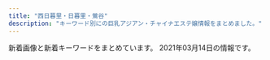 ```yaml
---
title: "西日暮里・日暮里・鶯谷"
description: "キーワード別にの巨乳アジアン・チャイナエステ嬢情報をまとめました。"
---
```


新着画像と新着キーワードをまとめています。
2021年03月14日の情報です。

<DmmAffiliateIns />
<KeywordTable
  shops={
    [
    {
        "station": "JR\u65e5\u66ae\u91cc\u99c5\u5357\u53e3",
        "name": "\u30bd\u30d5\u30a3\u30a2",
        "img_links": [
            "https://www.sofia-est.com/img/material/page7_subt1.png",
            "https://www.sofia-est.com/img/material/photo8.jpg",
            "https://www.sofia-est.com/img/girl/list/s94_list.jpg",
            "https://www.sofia-est.com/img/girl/list/s55_list.jpg",
            "https://www.sofia-est.com/img/girl/thumb/s81_5.jpg",
            "https://www.sofia-est.com/img/girl/thumb/s55_1.jpg",
            "https://www.sofia-est.com/img/girl/list/s100_list.jpg",
            "https://www.sofia-est.com/img/material/movie20141210.jpg",
            "https://www.sofia-est.com/img/girl/list/s89_list.jpg",
            "https://www.sofia-est.com/img/material/page6_subt2.png",
            "https://www.sofia-est.com/img/material/coursepoint_rev2.png",
            "https://www.sofia-est.com/img/material/page6_subt3.png",
            "https://www.sofia-est.com/img/material/page2_subt1.png",
            "https://www.sofia-est.com/img/girl/thumb/s111_1.jpg",
            "https://www.sofia-est.com/img/girl/thumb/s99_1.jpg",
            "https://www.sofia-est.com/img/material/mobileqr.png",
            "https://www.sofia-est.com/img/material/gm2_rollout.png",
            "https://www.sofia-est.com/img/girl/thumb/s89_2.jpg",
            "https://www.sofia-est.com/img/girl/pickup/pickup20191220093702.jpg",
            "https://www.sofia-est.com/img/girl/main/s57_1.jpg",
            "https://www.sofia-est.com/img/material/mob_m3_rev1.jpg",
            "https://www.sofia-est.com/img/girl/thumb/s81_4.jpg",
            "https://www.sofia-est.com/img/material/photo4.jpg",
            "https://www.sofia-est.com/img/girl/thumb/s99_2.jpg",
            "https://www.sofia-est.com/img/material/page8_subt2.png",
            "https://www.sofia-est.com/img/girl/list/s99_list.jpg",
            "https://www.sofia-est.com/img/girl/thumb/s92_2.jpg",
            "https://www.sofia-est.com/img/girl/pickup/pickup20190509222453.jpg",
            "https://www.sofia-est.com/img/material/movie_right_yaji.png",
            "https://www.sofia-est.com/img/girl/thumb/s85_3.jpg",
            "https://www.sofia-est.com/img/material/page5_subt1.png",
            "https://www.sofia-est.com/img/girl/thumb/s84_2.jpg",
            "https://www.sofia-est.com/img/material/courseoption_rev1.png",
            "https://www.sofia-est.com/img/material/photo5.jpg",
            "https://www.sofia-est.com/img/material/photo7.jpg",
            "https://www.sofia-est.com/img/girl/thumb/s84_1.jpg",
            "https://www.sofia-est.com/img/girl/thumb/s56_2.jpg",
            "https://www.sofia-est.com/img/material/top_newface.png",
            "https://www.sofia-est.com/img/material/top_kodawari.png",
            "https://www.sofia-est.com/img/girl/main/s85_1.jpg",
            "https://www.sofia-est.com/img/material/course_tanta2.png",
            "https://www.sofia-est.com/img/material/page3_1_subt1.png",
            "https://www.sofia-est.com/img/girl/main/s84_1.jpg",
            "https://www.sofia-est.com/img/material/top_camp.png",
            "https://www.sofia-est.com/img/girl/thumb/s57_1.jpg",
            "https://www.sofia-est.com/img/material/sd_rt_btn.png",
            "https://www.sofia-est.com/img/girl/list/s97_list.jpg",
            "https://www.sofia-est.com/img/girl/main/s99_1.jpg",
            "https://www.sofia-est.com/img/girl/main/s56_1.jpg",
            "https://www.sofia-est.com/img/girl/list/s57_list.jpg",
            "https://www.sofia-est.com/img/material/course_tanta1.png",
            "https://www.sofia-est.com/img/top/topslide20141211.jpg",
            "https://www.sofia-est.com/img/material/mob_m2_rev1.jpg",
            "https://www.sofia-est.com/img/girl/list/s84_list.jpg",
            "https://www.sofia-est.com/img/material/photobig.jpg",
            "https://www.sofia-est.com/img/girl/list/s92_list.jpg",
            "https://www.sofia-est.com/img/girl/thumb/s85_1.jpg",
            "https://www.sofia-est.com/img/material/yakusoku.png",
            "https://www.sofia-est.com/img/material/top_kodawariimg1.jpg",
            "https://www.sofia-est.com/img/material/gm3_rollout.png",
            "https://www.sofia-est.com/img/girl/thumb/s89_1.jpg",
            "https://www.sofia-est.com/img/material/photo2.jpg",
            "https://www.sofia-est.com/img/girl/main/s108_1.jpg",
            "https://www.sofia-est.com/img/material/top_twitter.png",
            "https://www.sofia-est.com/img/girl/thumb/s100_1.jpg",
            "https://www.sofia-est.com/img/girl/thumb/s94_1.jpg",
            "https://www.sofia-est.com/img/material/page4_subt1.png",
            "https://www.sofia-est.com/img/material/top_pickup.png",
            "https://www.sofia-est.com/img/material/mob_m4.jpg",
            "https://www.sofia-est.com/img/material/phototxt.jpg",
            "https://www.sofia-est.com/img/girl/main/s94_1.jpg",
            "https://www.sofia-est.com/img/top/topslide20141210.jpg",
            "https://www.sofia-est.com/img/material/mob_m5.jpg",
            "https://www.sofia-est.com/img/banner/koko_120x60.png",
            "https://www.sofia-est.com/img/material/hosi5.png",
            "https://www.sofia-est.com/img/girl/main/s89_1.jpg",
            "https://www.sofia-est.com/img/material/page8_subt1.png",
            "https://www.sofia-est.com/img/girl/thumb/s97_1.jpg",
            "https://www.sofia-est.com/img/girl/thumb/s85_2.jpg",
            "https://www.sofia-est.com/img/material/page3_1_subt2.png",
            "https://www.sofia-est.com/img/girl/main/s81_1.jpg",
            "https://www.sofia-est.com/img/material/doublecourse_rev1.png",
            "https://www.sofia-est.com/img/what/coupon202009.png",
            "https://www.sofia-est.com/img/girl/thumb/s94_2.jpg",
            "https://www.sofia-est.com/img/girl/thumb/s92_1.jpg",
            "https://www.sofia-est.com/img/material/gm1_rollout.png",
            "https://www.sofia-est.com/img/material/movieicon.png",
            "https://www.sofia-est.com/img/material/mob_m1_rev1.jpg",
            "https://www.sofia-est.com/img/material/top_news.png",
            "https://www.sofia-est.com/img/girl/list/s56_list.jpg",
            "https://www.sofia-est.com/img/girl/main/s92_1.jpg",
            "https://www.sofia-est.com/img/girl/mobilepickup/mobilepickup20200302124127.jpg",
            "https://www.sofia-est.com/img/girl/thumb/s81_1.jpg",
            "https://www.sofia-est.com/img/material/top_about.png",
            "https://www.sofia-est.com/img/material/photo3.jpg",
            "https://www.sofia-est.com/img/girl/list/s85_list.jpg",
            "https://www.sofia-est.com/img/material/page3_subt1.png",
            "https://www.sofia-est.com/img/material/photo1.jpg",
            "https://www.sofia-est.com/img/girl/thumb/s97_2.jpg",
            "https://www.sofia-est.com/img/material/gm5_rollout.png",
            "https://www.sofia-est.com/img/girl/thumb/s108_1.jpg",
            "https://www.sofia-est.com/img/material/gm4_rollout.png",
            "https://www.sofia-est.com/img/girl/main/s111_1.jpg",
            "https://www.sofia-est.com/img/material/noimg_b.jpg",
            "https://www.sofia-est.com/img/girl/list/s111_list.jpg",
            "https://www.sofia-est.com/img/material/pagetop_rollout.png",
            "https://www.sofia-est.com/img/material/top_movie.png",
            "https://www.sofia-est.com/img/material/movie_left_yaji.png",
            "https://www.sofia-est.com/img/girl/list/s108_list.jpg",
            "https://www.sofia-est.com/img/girl/main/s97_1.jpg",
            "https://www.sofia-est.com/img/material/page6_subt1.png",
            "https://www.sofia-est.com/img/material/top_infomation.png",
            "https://www.sofia-est.com/img/girl/pickup/pickup20200111122329.jpg",
            "https://www.sofia-est.com/img/material/mob_youtube.png",
            "https://www.sofia-est.com/img/material/iph.png",
            "https://www.sofia-est.com/img/girl/list/s81_list.jpg",
            "https://www.sofia-est.com/img/girl/pickup/pickup20191220093623.jpg",
            "https://www.sofia-est.com/img/material/page5_subt2.png",
            "https://www.sofia-est.com/img/girl/thumb/s81_3.jpg",
            "https://www.sofia-est.com/img/top/topslide20150918.jpg",
            "https://www.sofia-est.com/img/material/gm6_rollout.png",
            "https://www.sofia-est.com/img/material/page4_subt2.png",
            "https://www.sofia-est.com/img/material/noimg_m.jpg",
            "https://www.sofia-est.com/img/girl/thumb/s56_1.jpg",
            "https://www.sofia-est.com/img/girl/thumb/s81_2.jpg",
            "https://www.sofia-est.com/img/material/noimg_thumb.jpg",
            "https://www.sofia-est.com/img/material/photo6.jpg"
        ],
        "url": "https://www.sofia-est.com/",
        "keywords": {
            "G": 2,
            "\u30bb\u30af\u30b7\u30fc": 28,
            "E": 1,
            "\u30c0\u30a4\u30ca\u30de\u30a4\u30c8": 1
        }
    },
    {
        "url": "http://lapis.tyo.cm/",
        "keywords": {},
        "station": "JR\u9daf\u8c37\u99c5\u5317\u53e3",
        "name": "\u30e9\u30d4\u30b9",
        "img_links": []
    },
    {
        "station": "JR\u9daf\u8c37\u99c5\u5317\u53e3",
        "name": "\u5fc3\u7f8e",
        "img_links": [
            "http://www.ai-lian.work/images/3.jpg",
            "http://www.ai-lian.work/images/tel.jpg",
            "http://www.ai-lian.work/img/saya1.jpg",
            "http://www.ai-lian.work/images/int1.jpg",
            "http://www.ai-lian.work/images/1.jpg",
            "http://www.ai-lian.work/images/head.jpg",
            "http://www.ai-lian.work/images/mobile.jpg",
            "http://www.ai-lian.work/images/news.jpg",
            "http://www.ai-lian.work/images/rec1.jpg",
            "http://www.ai-lian.work/images/ta.jpg",
            "http://www.ai-lian.work/images/interior_t.jpg",
            "http://www.ai-lian.work/images/sys1.jpg",
            "http://www.ai-lian.work/images/2.jpg",
            "http://www.ai-lian.work/img/aya1.jpg",
            "http://www.ai-lian.work/images/int2.jpg",
            "http://www.ai-lian.work/images/line.png",
            "http://www.ai-lian.work/img/yui1.jpg",
            "http://www.ai-lian.work/images/staff_t.jpg"
        ],
        "keywords": {},
        "url": "http://www.ai-lian.work/"
    },
    {
        "keywords": {},
        "name": "\u3082\u307f\u306e\u6728",
        "station": "\u753a\u5c4b\u99c51\u756a\u51fa\u53e3",
        "img_links": [],
        "url": "https://mominoki.tyo.ac/"
    },
    {
        "keywords": {
            "86": 10,
            "D": 10
        },
        "url": "http://massage-aroma.pink/",
        "station": "JR\u65e5\u66ae\u91cc\u99c5\u6771\u53e3",
        "name": "\u30d1\u30b8\u30e3\u30de",
        "img_links": [
            "http://massage-aroma.pink/images/nav-004.png",
            "http://massage-aroma.pink/images/top001.png",
            "http://massage-aroma.pink/images/nav-001.png",
            "http://massage-aroma.pink/images/cg03.jpg",
            "http://massage-aroma.pink/images/cg04.jpg",
            "http://massage-aroma.pink/images/nav-005.png",
            "http://massage-aroma.pink/images/nav-002.png",
            "http://massage-aroma.pink/images/nav-006.png",
            "http://massage-aroma.pink/images/cg061.jpg",
            "http://massage-aroma.pink/images/cg08.jpg",
            "http://massage-aroma.pink/images/nav-003.png",
            "http://massage-aroma.pink/images/cg01.jpg",
            "http://massage-aroma.pink/images/no.png",
            "http://massage-aroma.pink/images/cg05.jpg",
            "http://massage-aroma.pink/images/cg10.jpg",
            "http://massage-aroma.pink/images/cg07.jpg",
            "http://massage-aroma.pink/images/cg011.jpg",
            "http://massage-aroma.pink/images/cg09.jpg",
            "http://massage-aroma.pink/images/cg02.jpg",
            "http://massage-aroma.pink/images/tel.png",
            "http://massage-aroma.pink/images/cg06.jpg"
        ]
    },
    {
        "keywords": {},
        "url": "http://es-minami.com/",
        "name": "\u307f\u306a\u307f",
        "station": "JR\u65e5\u66ae\u91cc\u99c5\u6771\u53e3",
        "img_links": [
            "http://www.es-minami.com/img/yuki1.jpg",
            "http://www.es-minami.com/img/sayuri2.jpg",
            "http://www.es-minami.com/gals/mika2.jpg",
            "http://es-minami.com/img/mika1.jpg",
            "http://es-minami.com/gals/yuki1.jpg",
            "http://es-minami.com/gals/nana1.jpg",
            "http://www.es-minami.com/images/sayuri2.jpg",
            "http://www.es-minami.com/gals/riri1.jpg",
            "http://es-minami.com/gals/sayuri1.jpg",
            "http://es-minami.com/gals/mika2.jpg",
            "http://es-minami.com/img/nana1.jpg",
            "http://es-minami.com/images/yuki1.jpg",
            "http://es-minami.com/images/news.png",
            "http://es-minami.com/images/mobole.png",
            "http://www.es-minami.com/images/rika1.jpg",
            "http://es-minami.com/images/mika2.jpg",
            "http://www.es-minami.com/gals/sayuri1.jpg",
            "http://www.es-minami.com/gals/mika1.jpg",
            "http://www.es-minami.com/images/news.png",
            "http://www.es-minami.com/img/riri1.jpg",
            "http://www.es-minami.com/images/nana1.jpg",
            "http://www.es-minami.com/images/riri1.jpg",
            "http://www.es-minami.com/gals/sakura1.jpg",
            "http://es-minami.com/images/sayuri2.jpg",
            "http://www.es-minami.com/images/pick_staff6.jpg",
            "http://www.es-minami.com/gals/sayuri2.jpg",
            "http://es-minami.com/gals/rika1.jpg",
            "http://www.es-minami.com/img/mika1.jpg",
            "http://www.es-minami.com/images/sayuri1.jpg",
            "http://es-minami.com/images/nana1.jpg",
            "http://es-minami.com/img/sayuri1.jpg",
            "http://www.es-minami.com/img/mika2.jpg",
            "http://es-minami.com/images/rika1.jpg",
            "http://www.es-minami.com/images/mika2.jpg",
            "http://es-minami.com/images/pick_staff6.jpg",
            "http://es-minami.com/img/yuki1.jpg",
            "http://es-minami.com/gals/sayuri2.jpg",
            "http://www.es-minami.com/img/nana1.jpg",
            "http://es-minami.com/images/sayuri1.jpg",
            "http://es-minami.com/images/staff-bar.png",
            "http://www.es-minami.com/images/mika1.jpg",
            "http://www.es-minami.com/gals/rika1.jpg",
            "http://es-minami.com/gals/sakura1.jpg",
            "http://www.es-minami.com/gals/yuki1.jpg",
            "http://es-minami.com/img/sayuri2.jpg",
            "http://www.es-minami.com/gals/nana1.jpg",
            "http://www.es-minami.com/img/sayuri1.jpg",
            "http://es-minami.com/images/riri1.jpg",
            "http://www.es-minami.com/images/staff-bar.png",
            "http://es-minami.com/images/mika1.jpg",
            "http://www.es-minami.com/images/yuki1.jpg",
            "http://www.es-minami.com/images/mobole.png",
            "http://es-minami.com/gals/mika1.jpg",
            "http://es-minami.com/gals/riri1.jpg",
            "http://es-minami.com/img/mika2.jpg",
            "http://es-minami.com/img/riri1.jpg"
        ]
    },
    {
        "name": "\u6797\u30de\u30c3\u30b5\u30fc\u30b8",
        "station": "JR\u65e5\u66ae\u91cc\u99c5",
        "url": "http://www.night.ne.jp/tokyo/hayasi/",
        "img_links": [],
        "keywords": {}
    },
    {
        "name": "\u672a\u6765",
        "url": "http://www.relax-mirai.info/",
        "img_links": [
            "http://www.relax-mirai.info/images/m04.jpg",
            "http://www.relax-mirai.info/images/sayuri1.jpg",
            "http://www.relax-mirai.info/images/info01.jpg",
            "http://www.relax-mirai.info/images/risa1.jpg",
            "http://www.relax-mirai.info/i/images/momo1.jpg",
            "http://www.relax-mirai.info/i/images/sayuri1.jpg",
            "http://www.relax-mirai.info/images/m03.jpg",
            "http://www.relax-mirai.info/images/info02.jpg",
            "http://www.relax-mirai.info/images/qr.jpg",
            "http://www.relax-mirai.info/gals/aki1.jpg",
            "http://www.relax-mirai.info/gals/risa1.jpg",
            "http://www.relax-mirai.info/i/120/sayuri1.jpg",
            "http://www.relax-mirai.info/images/m02.jpg",
            "http://www.relax-mirai.info/images/momo1.jpg",
            "http://www.relax-mirai.info/gals/kaka1.jpg",
            "http://www.relax-mirai.info/gals/emi1.jpg"
        ],
        "keywords": {},
        "station": "\u65e5\u66ae\u91cc\u99c5\u6771\u53e3"
    },
    {
        "name": "\u7e01",
        "img_links": [
            "http://www.en-nippori.net/image/mainparts/main.jpg",
            "http://www.en-nippori.net/image/mainparts/images/navi01_03.jpg",
            "http://www.en-nippori.net/image/mainparts/images/navi01_06.jpg",
            "http://www.en-nippori.net/image/mainparts/images/navi01_07.jpg",
            "http://www.en-nippori.net/image/mainparts/images/navi01_02.jpg",
            "http://www.en-nippori.net/image/therapist/03.jpg",
            "http://www.en-nippori.net/image/mainparts/images/navi01_04.jpg",
            "http://www.en-nippori.net/image/therapist/04.jpg",
            "http://www.en-nippori.net/image/therapist/02.jpg",
            "http://www.en-nippori.net/image/therapist/06.jpg",
            "http://www.en-nippori.net/image/index/top.jpg",
            "http://www.en-nippori.net/image/therapist/01.jpg",
            "http://www.en-nippori.net/image/mainparts/images/navi01_05.jpg"
        ],
        "station": "JR\u65e5\u66ae\u91cc\u99c5\u6771\u53e3",
        "url": "http://www.en-nippori.net/",
        "keywords": {
            "C": 6
        }
    },
    {
        "station": "JR\u65e5\u66ae\u91cc\u99c5\u6771\u53e3",
        "url": "http://reijin.xyz.mn/",
        "img_links": [],
        "keywords": {},
        "name": "\u9e97\u4eba"
    },
    {
        "name": "\u6843",
        "img_links": [
            "http://momo.tyo.cm/images/nav_link03.png",
            "http://momo.tyo.cm/images/bg_pick.png",
            "http://momo.tyo.cm/photos/sites/53/2021/02/2021021607405658.jpg",
            "http://momo.tyo.cm/photos/sites/53/2021/02/2021021607405730.jpg",
            "http://momo.tyo.cm/images/nav_link01.png",
            "http://momo.tyo.cm/images/tit04.png",
            "http://momo.tyo.cm/images/nav_link02.png",
            "http://momo.tyo.cm/images/tit_com05.png",
            "http://momo.tyo.cm/images/tit_com01.png",
            "http://momo.tyo.cm/images/tit_staff.png",
            "http://momo.tyo.cm/images/tit_com.png",
            "http://momo.tyo.cm/images/nav_link06.png",
            "http://momo.tyo.cm/images/tit02.png",
            "http://momo.tyo.cm/images/tit_com04.png",
            "http://momo.tyo.cm/images/tit03.png",
            "http://momo.tyo.cm/images/top_slider01.jpg",
            "http://momo.tyo.cm/images/border02.png",
            "http://momo.tyo.cm/images/tit05.png",
            "http://momo.tyo.cm/images/tit_link01.png",
            "http://momo.tyo.cm/images/border01.png",
            "http://momo.tyo.cm/images/tit01.png",
            "http://momo.tyo.cm/images/pagetop.png",
            "http://momo.tyo.cm/images/nav_link04.png",
            "http://momo.tyo.cm/photos/sites/53/2021/02/2021021607405578.jpg",
            "http://momo.tyo.cm/images/tit_com02.png",
            "http://momo.tyo.cm/images/top_slider02.jpg",
            "http://momo.tyo.cm/photos/sites/53/2021/02/2021021607405882.jpg",
            "http://momo.tyo.cm/images/nav_link05.png",
            "http://momo.tyo.cm/images/tit_com03.png",
            "http://momo.tyo.cm/images/news.png"
        ],
        "keywords": {
            "D": 20,
            "86": 15,
            "85": 5
        },
        "station": "JR\u65e5\u66ae\u91cc\u99c5\u5357\u53e3",
        "url": "http://momo.tyo.cm/"
    },
    {
        "station": "JR\u9daf\u8c37\u99c5\u5317\u53e3",
        "url": "http://www.es-ms.work/",
        "keywords": {},
        "name": "\u685c\u306e\u5bb6",
        "img_links": [
            "http://www.es-ms.work/images/s1.png",
            "http://www.es-ms.work/images/int2.jpg",
            "http://www.es-ms.work/images/interior_t.jpg",
            "http://www.es-ms.work/images/tg.jpg",
            "http://www.es-ms.work/images/int1.jpg",
            "http://www.es-ms.work/images/staff_t.jpg",
            "http://www.es-ms.work/staff/kaya.jpg",
            "http://www.es-ms.work/staff/sayuri.jpg",
            "http://www.es-ms.work/staff/rina.jpg",
            "http://www.es-ms.work/images/head.jpg",
            "http://www.es-ms.work/img/kaya1.jpg",
            "http://www.es-ms.work/images/news.jpg",
            "http://www.es-ms.work/images/sys.jpg",
            "http://www.es-ms.work/img/rina1.jpg",
            "http://www.es-ms.work/images/rec2.jpg",
            "http://www.es-ms.work/images/rec1.jpg",
            "http://www.es-ms.work/images/1.jpg",
            "http://www.es-ms.work/images/2.jpg",
            "http://www.es-ms.work/images/3.jpg",
            "http://www.es-ms.work/img/sayuri1.jpg",
            "http://www.es-ms.work/images/ac1.jpg"
        ]
    },
    {
        "keywords": {
            "C": 21
        },
        "img_links": [
            "http://es-rlx.com/staff/yuki/01.jpg",
            "http://es-rlx.com/staff/minami/01mb.jpg",
            "http://es-rlx.com/pic/top3.jpg",
            "http://es-rlx.com/img/ttl_mobile.png",
            "http://es-rlx.com/img/youtube.jpg",
            "http://es-rlx.com/img/access/kanban.png",
            "http://es-rlx.com/staff/yuki/01mb.jpg",
            "http://es-rlx.com/staff/rumi/01.jpg",
            "http://es-rlx.com/i/files/homeimg.jpg",
            "http://es-rlx.com/pic/head.png",
            "http://es-rlx.com/staff/minami/01.jpg",
            "http://es-rlx.com/staff/anna/01.jpg",
            "http://es-rlx.com/img/access/road03.jpg",
            "http://es-rlx.com/img/ttl_tnew.png",
            "http://es-rlx.com/img/ttl_rec.png",
            "http://es-rlx.com/staff/anna/01mb.jpg",
            "http://es-rlx.com/img/ttl_staff.png",
            "http://es-rlx.com/staff/rumi/01mb.jpg",
            "http://es-rlx.com/img/ft_tel.png",
            "http://es-rlx.com/staff/mai/01mb.jpg",
            "http://es-rlx.com/img/access/road04.jpg",
            "http://es-rlx.com/img/access/road01.jpg",
            "http://es-rlx.com/pic/top1.jpg",
            "http://es-rlx.com/staff/sakura/01mb.jpg",
            "http://es-rlx.com/staff/sakura/01.jpg",
            "http://es-rlx.com/staff/mai/01.jpg",
            "http://es-rlx.com/img/access/road02.jpg",
            "http://es-rlx.com/pic/top2.jpg",
            "http://es-rlx.com/img/access/roaddm.png"
        ],
        "name": "\u5065\u7f8e\u5802",
        "url": "http://es-rlx.com/",
        "station": "JR\u9daf\u8c37\u99c5\u5317\u53e3"
    },
    {
        "img_links": [
            "http://www.hohoemi.es-relax.info/images/img02.jpg",
            "http://www.hohoemi.es-relax.info/gals/yuri1.jpg",
            "http://www.hohoemi.es-relax.info/gals/egao1.jpg",
            "http://www.hohoemi.es-relax.info/gals/mirai1.jpg",
            "http://www.hohoemi.es-relax.info/gals/yuyu1.jpg",
            "http://www.hohoemi.es-relax.info/images/img04.jpg",
            "http://www.hohoemi.es-relax.info/gals/nanami1.jpg",
            "http://www.hohoemi.es-relax.info/images/r04.jpg",
            "http://www.hohoemi.es-relax.info/images/newsbar.jpg",
            "http://www.hohoemi.es-relax.info/images/img03.jpg",
            "http://www.hohoemi.es-relax.info/gals/karin1.jpg",
            "http://www.hohoemi.es-relax.info/i/room/r03.jpg",
            "http://www.hohoemi.es-relax.info/gals/rika1.jpg",
            "http://www.hohoemi.es-relax.info/i/room/r04.jpg",
            "http://www.hohoemi.es-relax.info/gals/monika1.jpg",
            "http://www.hohoemi.es-relax.info/images/r03.jpg",
            "http://www.hohoemi.es-relax.info/gals/nana1.jpg",
            "http://www.hohoemi.es-relax.info/images/nanami1.jpg",
            "http://www.hohoemi.es-relax.info/images/r01.jpg",
            "http://www.hohoemi.es-relax.info/i/room/r01.jpg",
            "http://www.hohoemi.es-relax.info/images/r05.jpg",
            "http://www.hohoemi.es-relax.info/images/r02.jpg",
            "http://www.hohoemi.es-relax.info/i/room/r02.jpg",
            "http://www.hohoemi.es-relax.info/images/162-1.jpg"
        ],
        "keywords": {},
        "station": "JR\u897f\u65e5\u66ae\u91cc\u99c5",
        "name": "\u307b\u307b\u3048\u307f",
        "url": "http://www.hohoemi.es-relax.info/"
    },
    {
        "station": "JR\u897f\u65e5\u66ae\u91cc\u99c5",
        "url": "http://flowerscent.este.work/",
        "keywords": {
            "86": 12,
            "83": 36,
            "C": 36,
            "87": 12,
            "E": 12,
            "D": 12
        },
        "name": "\u3075\u308f\u3075\u308f",
        "img_links": [
            "http://flowerscent.este.work/2/uploadimg/1599833697.jpg",
            "http://flowerscent.este.work/2/uploadimg/1600260826.jpg",
            "http://flowerscent.este.work/head_3_4691_1556258938113847.png",
            "http://flowerscent.este.work/head_1_4691_1553674270167089.png",
            "http://flowerscent.este.work/head_2_4691_1553674270815382.png"
        ]
    },
    {
        "station": "JR\u897f\u65e5\u66ae\u91cc\u99c5",
        "name": "\u6e29\u99a8\u6e2f-\u304a\u3093\u304d\u3087\u3046\u3053\u3046-",
        "keywords": {
            "C": 11,
            "86": 2,
            "88": 3,
            "87": 2
        },
        "url": "http://onkyoukou.tyo.cm/",
        "img_links": [
            "http://onkyoukou.tyo.cm/images/s_news.jpg",
            "http://onkyoukou.tyo.cm/images/line.jpg",
            "http://onkyoukou.tyo.cm/images/mobile.jpg",
            "http://onkyoukou.tyo.cm/images/acc2.jpg",
            "http://onkyoukou.tyo.cm/images/face_bj3.jpg",
            "http://onkyoukou.tyo.cm/photos/sites/88/2017/03/staff4.jpg",
            "http://onkyoukou.tyo.cm/images/top.png",
            "http://onkyoukou.tyo.cm/images/s_mobile.jpg",
            "http://onkyoukou.tyo.cm/images/s_staff1.jpg",
            "http://onkyoukou.tyo.cm/photos/sites/88/2020/03/2020030111163079.jpg",
            "http://onkyoukou.tyo.cm/photos/sites/88/2017/03/staff1.jpg",
            "http://onkyoukou.tyo.cm/images/s_link.jpg",
            "http://onkyoukou.tyo.cm/images/s_face.jpg",
            "http://onkyoukou.tyo.cm/images/acc3.jpg",
            "http://onkyoukou.tyo.cm/images/face_bj.jpg",
            "http://onkyoukou.tyo.cm/photos/sites/88/2017/03/staff2.jpg",
            "http://onkyoukou.tyo.cm/images/s_pick.jpg",
            "http://onkyoukou.tyo.cm/images/n1.jpg",
            "http://onkyoukou.tyo.cm/images/n3.jpg",
            "http://onkyoukou.tyo.cm/images/nbj1.jpg",
            "http://onkyoukou.tyo.cm/images/s_staff.jpg",
            "http://onkyoukou.tyo.cm/images/acc1.jpg",
            "http://onkyoukou.tyo.cm/images/nbj3.jpg"
        ]
    },
    {
        "station": "JR\u897f\u65e5\u66ae\u91cc\u99c5",
        "url": "http://chou.ies.bz/",
        "keywords": {
            "D": 8,
            "85": 1,
            "E": 1,
            "86": 6,
            "87": 1,
            "C": 1,
            "84": 2
        },
        "img_links": [
            "http://chou.ies.bz/photos/sites/85/2020/10/2020100610383828.jpg",
            "http://chou.ies.bz/images/n3.png",
            "http://chou.ies.bz/photos/sites/85/2020/12/2020120204150858.jpg",
            "http://chou.ies.bz/photos/sites/85/2019/07/2019070106330942.jpg",
            "http://chou.ies.bz/photos/sites/85/2019/06/2019062803491517.jpg",
            "http://chou.ies.bz/photos/sites/85/2019/12/2019120602315853.jpg",
            "http://chou.ies.bz/photos/sites/85/2019/07/2019070106340260.jpg",
            "http://chou.ies.bz/photos/sites/85/2020/12/2020121802483415.jpg",
            "http://chou.ies.bz/images/mobile.png",
            "http://chou.ies.bz/photos/sites/85/2020/10/2020100610370157.jpg",
            "http://chou.ies.bz/images/s1.png",
            "http://chou.ies.bz/photos/sites/85/2020/12/2020120204265615.jpg",
            "http://chou.ies.bz/images/s_pick.png",
            "http://chou.ies.bz/images/top.png",
            "http://chou.ies.bz/images/s3.png",
            "http://chou.ies.bz/photos/sites/85/2019/07/2019070106320474.jpg",
            "http://chou.ies.bz/photos/sites/85/2019/07/2019070509385227.jpg",
            "http://chou.ies.bz/images/s_link.png",
            "http://chou.ies.bz/images/n1.jpg",
            "http://chou.ies.bz/images/s_staff.jpg",
            "http://chou.ies.bz/images/s_news.png",
            "http://chou.ies.bz/photos/sites/85/2019/07/2019070106333414.jpg"
        ],
        "name": "\u706f\u308a\u5c4b"
    },
    {
        "url": "http://www.mac-riraku106.xyz/",
        "name": "\u306f\u305f\u3061",
        "img_links": [
            "http://www.mac-riraku106.xyz/uploads/190723/23-3.jpg",
            "http://www.mac-riraku106.xyz/uploads/191209/1-191209122ZY50.jpg",
            "http://www.mac-riraku106.xyz/uploads/190826/1-1ZR6144611E0.jpg",
            "http://www.mac-riraku106.xyz/uploads/200501/1-200501145011C2.jpg",
            "http://www.mac-riraku106.xyz/uploads/191128/1-19112Q3102OP.jpg",
            "http://www.mac-riraku106.xyz/static/picture/call.png",
            "http://www.mac-riraku106.xyz/uploads/191008/1-19100Q5453V63.jpg",
            "http://www.mac-riraku106.xyz/uploads/200501/1-200501125159161.jpg",
            "http://www.mac-riraku106.xyz/uploads/200501/1-200501125150516.jpg",
            "http://www.mac-riraku106.xyz/uploads/200310/1-200310130925920.jpg",
            "http://www.mac-riraku106.xyz/uploads/200818/1-200QQ55415J4.jpg",
            "http://www.mac-riraku106.xyz/uploads/190723/34-1.jpg",
            "http://www.mac-riraku106.xyz/uploads/191106/1-191106092S0357.jpg",
            "http://www.mac-riraku106.xyz/static/picture/michi01.png",
            "http://www.mac-riraku106.xyz/static/picture/michi02.png",
            "http://www.mac-riraku106.xyz/static/picture/top-img01.png",
            "http://www.mac-riraku106.xyz/uploads/190723/21-1.jpg",
            "http://www.mac-riraku106.xyz/uploads/190826/1-1ZR614462Qa.jpg",
            "http://www.mac-riraku106.xyz/static/picture/top-img09.png",
            "http://www.mac-riraku106.xyz/uploads/200310/1-20031013091I08.jpg",
            "http://www.mac-riraku106.xyz/uploads/190723/25-1.jpg",
            "http://www.mac-riraku106.xyz/uploads/200325/1-2003251H312V4.jpg",
            "http://www.mac-riraku106.xyz/uploads/191219/1-19121912423J29.jpg",
            "http://www.mac-riraku106.xyz/uploads/190723/23-2.jpg",
            "http://www.mac-riraku106.xyz/static/picture/tel.png",
            "http://www.mac-riraku106.xyz/uploads/200501/1-200501125251121.jpg",
            "http://www.mac-riraku106.xyz/uploads/190906/1-1ZZ612503C39.jpg",
            "http://www.mac-riraku106.xyz/uploads/190723/30-1.jpg",
            "http://www.mac-riraku106.xyz/uploads/200608/1-20060Q0251EY.jpg",
            "http://www.mac-riraku106.xyz/static/picture/1.jpg",
            "http://www.mac-riraku106.xyz/static/picture/2.jpg",
            "http://www.mac-riraku106.xyz/uploads/190723/33-1.jpg",
            "http://www.mac-riraku106.xyz/uploads/200325/1-2003251H340B9.jpg",
            "http://www.mac-riraku106.xyz/uploads/191219/1-191219124141563.jpg",
            "http://www.mac-riraku106.xyz/uploads/190906/1-1ZZ6125225A4.jpg",
            "http://www.mac-riraku106.xyz/uploads/200801/1-200P1110A4M2.jpg",
            "http://www.mac-riraku106.xyz/uploads/200317/1-20031G44235R7.jpg",
            "http://www.mac-riraku106.xyz/uploads/191209/1-1912091229204E.jpg",
            "http://www.mac-riraku106.xyz/uploads/200310/1-200310130Z0421.jpg",
            "http://www.mac-riraku106.xyz/uploads/191128/1-19112Q31009521.jpg",
            "http://www.mac-riraku106.xyz/uploads/190926/1-1Z926131R6102.jpg",
            "http://www.mac-riraku106.xyz/uploads/200608/1-20060Q02506204.jpg",
            "http://www.mac-riraku106.xyz/uploads/190723/1-1.jpg",
            "http://www.mac-riraku106.xyz/uploads/200801/1-200P1110631926.jpg",
            "http://www.mac-riraku106.xyz/uploads/200801/1-200P1110412514.jpg",
            "http://www.mac-riraku106.xyz/uploads/190926/1-1Z926131T2408.jpg",
            "http://www.mac-riraku106.xyz/uploads/200501/1-200501144951148.jpg",
            "http://www.mac-riraku106.xyz/static/picture/top-img03.png",
            "http://www.mac-riraku106.xyz/uploads/191106/1-191106092J62Y.jpg",
            "http://www.mac-riraku106.xyz/uploads/191128/1-19112Q3111UF.jpg",
            "http://www.mac-riraku106.xyz/uploads/200818/1-200QQ554231G.jpg",
            "http://www.mac-riraku106.xyz/uploads/191008/1-19100Q5451M20.jpg",
            "http://www.mac-riraku106.xyz/uploads/190723/23-1.jpg",
            "http://www.mac-riraku106.xyz/uploads/200317/1-20031G44220J0.jpg",
            "http://www.mac-riraku106.xyz/uploads/191209/1-191209123459153.jpg",
            "http://www.mac-riraku106.xyz/uploads/191106/1-191106092T0531.jpg",
            "http://www.mac-riraku106.xyz/static/picture/top-img02.png",
            "http://www.mac-riraku106.xyz/uploads/200317/1-20031G4420c38.jpg",
            "http://www.mac-riraku106.xyz/uploads/190723/10-2.jpg",
            "http://www.mac-riraku106.xyz/uploads/200818/1-200QQ5535E92.jpg",
            "http://www.mac-riraku106.xyz/uploads/200501/1-200501125300127.jpg",
            "http://www.mac-riraku106.xyz/uploads/190723/1-2.jpg",
            "http://www.mac-riraku106.xyz/uploads/200501/1-200501145002a7.jpg",
            "http://www.mac-riraku106.xyz/uploads/190723/10-1.jpg"
        ],
        "keywords": {
            "86": 19,
            "E": 6,
            "94": 3,
            "F": 3,
            "85": 15,
            "D": 47,
            "C": 19
        },
        "station": "JR\u65e5\u66ae\u91cc\u99c5\u5357\u53e3"
    },
    {
        "name": "\u548c\u5408 \u308f\u3054\u3046",
        "keywords": {
            "E": 1,
            "D": 9,
            "86": 10
        },
        "station": "JR\u65e5\u66ae\u91cc\u99c5\u6771\u53e3",
        "url": "http://esthe-aroma.red/",
        "img_links": [
            "http://esthe-aroma.red/images/cg11.jpg",
            "http://esthe-aroma.red/images/rec.png",
            "http://esthe-aroma.red/images/cg02.jpg",
            "http://esthe-aroma.red/images/r1.jpg",
            "http://esthe-aroma.red/images/imm.jpg",
            "http://esthe-aroma.red/images/cg06.jpg",
            "http://esthe-aroma.red/images/cg07.jpg",
            "http://esthe-aroma.red/images/sruru.jpg",
            "http://esthe-aroma.red/images/cg04.jpg",
            "http://esthe-aroma.red/images/r3.jpg",
            "http://esthe-aroma.red/images/precau.png",
            "http://esthe-aroma.red/images/cg09.jpg",
            "http://esthe-aroma.red/images/staff_s.png",
            "http://esthe-aroma.red/images/cg10.jpg",
            "http://esthe-aroma.red/link/menlog.jpg",
            "http://esthe-aroma.red/images/cg08.jpg",
            "http://esthe-aroma.red/images/top.png",
            "http://esthe-aroma.red/images/cg00.jpg",
            "http://esthe-aroma.red/images/kan.jpg",
            "http://esthe-aroma.red/images/cg03.jpg",
            "http://esthe-aroma.red/images/r2.jpg",
            "http://esthe-aroma.red/images/r4.jpg",
            "http://esthe-aroma.red/images/cg05.jpg",
            "http://esthe-aroma.red/images/news.png",
            "http://esthe-aroma.red/images/cg01.jpg",
            "http://esthe-aroma.red/images/evetop.png"
        ]
    }
]
}
/>
<DmmAffiliateScript />
